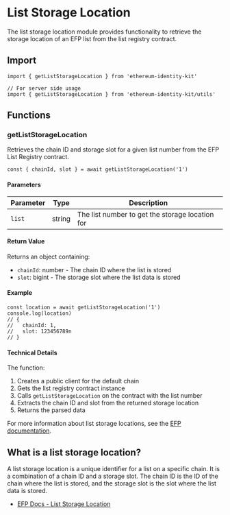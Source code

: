 
# List Storage Location

The list storage location module provides functionality to retrieve the storage location of an EFP list from the list registry contract.

## Import

```tsx
import { getListStorageLocation } from 'ethereum-identity-kit'

// For server side usage
import { getListStorageLocation } from 'ethereum-identity-kit/utils'
```

## Functions

### getListStorageLocation

Retrieves the chain ID and storage slot for a given list number from the EFP List Registry contract.

```tsx
const { chainId, slot } = await getListStorageLocation('1')
```

#### Parameters

| Parameter | Type   | Description                                     |
| --------- | ------ | ----------------------------------------------- |
| `list`    | string | The list number to get the storage location for |

#### Return Value

Returns an object containing:

- `chainId`: number - The chain ID where the list is stored
- `slot`: bigint - The storage slot where the list data is stored

#### Example

```tsx
const location = await getListStorageLocation('1')
console.log(location)
// {
//   chainId: 1,
//   slot: 123456789n
// }
```

#### Technical Details

The function:

1. Creates a public client for the default chain
2. Gets the list registry contract instance
3. Calls `getListStorageLocation` on the contract with the list number
4. Extracts the chain ID and slot from the returned storage location
5. Returns the parsed data

For more information about list storage locations, see the [EFP documentation](https://docs.efp.app/design/list-storage-location/).

## What is a list storage location?

A list storage location is a unique identifier for a list on a specific chain. It is a combination of a chain ID and a storage slot. The chain ID is the ID of the chain where the list is stored, and the storage slot is the slot where the list data is stored.

- [EFP Docs - List Storage Location](https://docs.efp.app/design/list-storage-location/)
